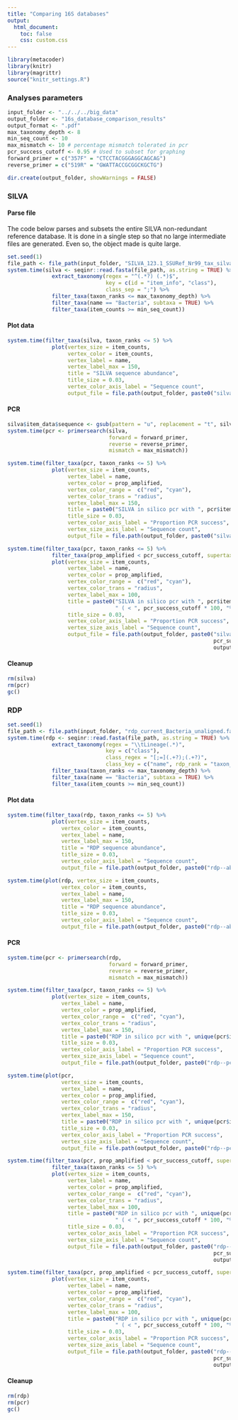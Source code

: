```yaml
---
title: "Comparing 16S databases"
output:
  html_document:
    toc: false
    css: custom.css
---
```


```r
library(metacoder)
library(knitr)
library(magrittr)
source("knitr_settings.R")
```

### Analyses parameters

```r
input_folder <- "../../../big_data"
output_folder <- "16s_database_comparison_results"
output_format <- ".pdf"
max_taxonomy_depth <- 8
min_seq_count <- 10
max_mismatch <- 10 # percentage mismatch tolerated in pcr
pcr_success_cutoff <- 0.95 # Used to subset for graphing
forward_primer = c("357F" = "CTCCTACGGGAGGCAGCAG")
reverse_primer = c("519R" = "GWATTACCGCGGCKGCTG")
```

```r
dir.create(output_folder, showWarnings = FALSE)
```


### SILVA

#### Parse file

The code below parses and subsets the entire SILVA non-redundant reference database.
It is done in a single step so that no large intermediate files are generated.
Even so, the object made is quite large.

```r
set.seed(1)
file_path <- file_path(input_folder, "SILVA_123.1_SSURef_Nr99_tax_silva.fasta")
system.time(silva <- seqinr::read.fasta(file_path, as.string = TRUE) %>%
              extract_taxonomy(regex = "^(.*?) (.*)$",
                               key = c(id = "item_info", "class"),
                               class_sep = ";") %>% 
              filter_taxa(taxon_ranks <= max_taxonomy_depth) %>%
              filter_taxa(name == "Bacteria", subtaxa = TRUE) %>%
              filter_taxa(item_counts >= min_seq_count))
```

#### Plot data

```r
system.time(filter_taxa(silva, taxon_ranks <= 5) %>%
              plot(vertex_size = item_counts,
                   vertex_color = item_counts,
                   vertex_label = name,
                   vertex_label_max = 150,
                   title = "SILVA sequence abundance",
                   title_size = 0.03,
                   vertex_color_axis_label = "Sequence count",
                   output_file = file.path(output_folder, paste0("silva--abundance_rank_5", output_format))))
```

#### PCR

```r
silva$item_data$sequence <- gsub(pattern = "u", replacement = "t", silva$item_data$sequence)
system.time(pcr <- primersearch(silva,
                                forward = forward_primer,
                                reverse = reverse_primer,
                                mismatch = max_mismatch))
```

```r
system.time(filter_taxa(pcr, taxon_ranks <= 5) %>%
              plot(vertex_size = item_counts,
                   vertex_label = name,
                   vertex_color = prop_amplified,
                   vertex_color_range =  c("red", "cyan"),
                   vertex_color_trans = "radius",
                   vertex_label_max = 150,
                   title = paste0("SILVA in silico pcr with ", pcr$item_data$pair_name[1]),
                   title_size = 0.03,
                   vertex_color_axis_label = "Proportion PCR success",
                   vertex_size_axis_label = "Sequence count",
                   output_file = file.path(output_folder, paste0("silva--pcr_all_rank_5", output_format))))
```

```r
system.time(filter_taxa(pcr, taxon_ranks <= 5) %>%
              filter_taxa(prop_amplified < pcr_success_cutoff, supertaxa = TRUE) %>%
              plot(vertex_size = item_counts,
                   vertex_label = name,
                   vertex_color = prop_amplified,
                   vertex_color_range =  c("red", "cyan"),
                   vertex_color_trans = "radius",
                   vertex_label_max = 100,
                   title = paste0("SILVA in silico pcr with ", pcr$item_data$pair_name[1], 
                                  " ( < ", pcr_success_cutoff * 100, "%)"),
                   title_size = 0.03,
                   vertex_color_axis_label = "Proportion PCR success",
                   vertex_size_axis_label = "Sequence count",
                   output_file = file.path(output_folder, paste0("silva--pcr_rank_5_less_than_", 
                                                                 pcr_success_cutoff * 100, 
                                                                 output_format))))
```

#### Cleanup

```r
rm(silva)
rm(pcr)
gc()
```




### RDP

```r
set.seed(1)
file_path <- file.path(input_folder, "rdp_current_Bacteria_unaligned.fa")
system.time(rdp <- seqinr::read.fasta(file_path, as.string = TRUE) %>% 
              extract_taxonomy(regex = "\\tLineage(.*)",
                               key = c("class"),
                               class_regex = "[;=](.+?);(.+?)",
                               class_key = c("name", rdp_rank = "taxon_info")) %>% 
              filter_taxa(taxon_ranks <= max_taxonomy_depth) %>%
              filter_taxa(name == "Bacteria", subtaxa = TRUE) %>%
              filter_taxa(item_counts >= min_seq_count))
```


#### Plot data

```r
system.time(filter_taxa(rdp, taxon_ranks <= 5) %>%
              plot(vertex_size = item_counts,
                 vertex_color = item_counts,
                 vertex_label = name,
                 vertex_label_max = 150,
                 title = "RDP sequence abundance",
                 title_size = 0.03,
                 vertex_color_axis_label = "Sequence count",
                 output_file = file.path(output_folder, paste0("rdp--abundance_rank_5", output_format))))
```


```r
system.time(plot(rdp, vertex_size = item_counts,
                 vertex_color = item_counts,
                 vertex_label = name,
                 vertex_label_max = 150,
                 title = "RDP sequence abundance",
                 title_size = 0.03,
                 vertex_color_axis_label = "Sequence count",
                 output_file = file.path(output_folder, paste0("rdp--abundance_all_taxa", output_format))))
```


#### PCR

```r
system.time(pcr <- primersearch(rdp,
                                forward = forward_primer,
                                reverse = reverse_primer,
                                mismatch = max_mismatch))
```

```r
system.time(filter_taxa(pcr, taxon_ranks <= 5) %>%
              plot(vertex_size = item_counts,
                 vertex_label = name,
                 vertex_color = prop_amplified,
                 vertex_color_range =  c("red", "cyan"),
                 vertex_color_trans = "radius",
                 vertex_label_max = 150,
                 title = paste0("RDP in silico pcr with ", unique(pcr$item_data$pair_name)[2]),
                 title_size = 0.03,
                 vertex_color_axis_label = "Proportion PCR success",
                 vertex_size_axis_label = "Sequence count",
                 output_file = file.path(output_folder, paste0("rdp--pcr_rank_5", output_format))))
```

```r
system.time(plot(pcr,
                 vertex_size = item_counts,
                 vertex_label = name,
                 vertex_color = prop_amplified,
                 vertex_color_range =  c("red", "cyan"),
                 vertex_color_trans = "radius",
                 vertex_label_max = 150,
                 title = paste0("RDP in silico pcr with ", unique(pcr$item_data$pair_name)[2]),
                 title_size = 0.03,
                 vertex_color_axis_label = "Proportion PCR success",
                 vertex_size_axis_label = "Sequence count",
                 output_file = file.path(output_folder, paste0("rdp--pcr_all_taxa", output_format))))
```



```r
system.time(filter_taxa(pcr, prop_amplified < pcr_success_cutoff, supertaxa = TRUE) %>%
              filter_taxa(taxon_ranks <= 5) %>%
              plot(vertex_size = item_counts,
                   vertex_label = name,
                   vertex_color = prop_amplified,
                   vertex_color_range =  c("red", "cyan"),
                   vertex_color_trans = "radius",
                   vertex_label_max = 100,
                   title = paste0("RDP in silico pcr with ", unique(pcr$item_data$pair_name)[2], 
                                  " ( < ", pcr_success_cutoff * 100, "%)"),
                   title_size = 0.03,
                   vertex_color_axis_label = "Proportion PCR success",
                   vertex_size_axis_label = "Sequence count",
                   output_file = file.path(output_folder, paste0("rdp--pcr_rank_5_less_than_", 
                                                                 pcr_success_cutoff * 100, 
                                                                 output_format))))
```


```r
system.time(filter_taxa(pcr, prop_amplified < pcr_success_cutoff, supertaxa = TRUE) %>%
              plot(vertex_size = item_counts,
                   vertex_label = name,
                   vertex_color = prop_amplified,
                   vertex_color_range =  c("red", "cyan"),
                   vertex_color_trans = "radius",
                   vertex_label_max = 100,
                   title = paste0("RDP in silico pcr with ", unique(pcr$item_data$pair_name)[2], 
                                  " ( < ", pcr_success_cutoff * 100, "%)"),
                   title_size = 0.03,
                   vertex_color_axis_label = "Proportion PCR success",
                   vertex_size_axis_label = "Sequence count",
                   output_file = file.path(output_folder, paste0("rdp--pcr_all_taxa_less_than_", 
                                                                 pcr_success_cutoff * 100, 
                                                                 output_format))))
```


#### Cleanup

```r
rm(rdp)
rm(pcr)
gc()
```

